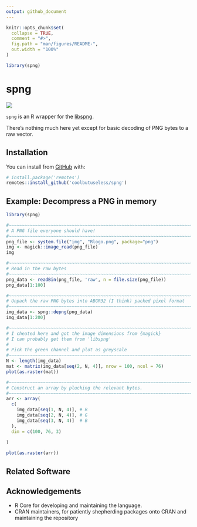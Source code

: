 ```yaml
---
output: github_document
---
```


<!-- README.md is generated from README.Rmd. Please edit that file -->

```r
knitr::opts_chunk$set(
  collapse = TRUE,
  comment = "#>",
  fig.path = "man/figures/README-",
  out.width = "100%"
)

library(spng)
```

# spng


<!-- badges: start -->
![](https://img.shields.io/badge/cool-useless-green.svg)
<!-- badges: end -->

`spng` is an R wrapper for the [libspng](https://github.com/randy408/libspng).

There's nothing much here yet except for basic decoding of PNG bytes to a raw vector.

## Installation

You can install from [GitHub](https://github.com/coolbutuseless/spng) with:

``` r
# install.package('remotes')
remotes::install_github('coolbutuseless/spng')
```

## Example: Decompress a PNG in memory

```r
library(spng)

#~~~~~~~~~~~~~~~~~~~~~~~~~~~~~~~~~~~~~~~~~~~~~~~~~~~~~~~~~~~~~~~~~~~~~~~~~~~~~
# A PNG file everyone should have!
#~~~~~~~~~~~~~~~~~~~~~~~~~~~~~~~~~~~~~~~~~~~~~~~~~~~~~~~~~~~~~~~~~~~~~~~~~~~~~
png_file <- system.file("img", "Rlogo.png", package="png")
img <- magick::image_read(png_file)
img
```


```r
#~~~~~~~~~~~~~~~~~~~~~~~~~~~~~~~~~~~~~~~~~~~~~~~~~~~~~~~~~~~~~~~~~~~~~~~~~~~~~
# Read in the raw bytes
#~~~~~~~~~~~~~~~~~~~~~~~~~~~~~~~~~~~~~~~~~~~~~~~~~~~~~~~~~~~~~~~~~~~~~~~~~~~~~
png_data <- readBin(png_file, 'raw', n = file.size(png_file))
png_data[1:100]
```


```r
#~~~~~~~~~~~~~~~~~~~~~~~~~~~~~~~~~~~~~~~~~~~~~~~~~~~~~~~~~~~~~~~~~~~~~~~~~~~~~
# Unpack the raw PNG bytes into ABGR32 (I think) packed pixel format
#~~~~~~~~~~~~~~~~~~~~~~~~~~~~~~~~~~~~~~~~~~~~~~~~~~~~~~~~~~~~~~~~~~~~~~~~~~~~~
img_data <- spng::depng(png_data)
img_data[1:200]
```


```r
#~~~~~~~~~~~~~~~~~~~~~~~~~~~~~~~~~~~~~~~~~~~~~~~~~~~~~~~~~~~~~~~~~~~~~~~~~~~~~
# I cheated here and got the image dimensions from {magick}
# I can probably get them from 'libspng'
#
# Pick the green channel and plot as greyscale
#~~~~~~~~~~~~~~~~~~~~~~~~~~~~~~~~~~~~~~~~~~~~~~~~~~~~~~~~~~~~~~~~~~~~~~~~~~~~~
N <- length(img_data)
mat <- matrix(img_data[seq(2, N, 4)], nrow = 100, ncol = 76)
plot(as.raster(mat))
```


```r
#~~~~~~~~~~~~~~~~~~~~~~~~~~~~~~~~~~~~~~~~~~~~~~~~~~~~~~~~~~~~~~~~~~~~~~~~~~~~~
# Construct an array by plucking the relevant bytes.
#~~~~~~~~~~~~~~~~~~~~~~~~~~~~~~~~~~~~~~~~~~~~~~~~~~~~~~~~~~~~~~~~~~~~~~~~~~~~~
arr <- array(
  c(
    img_data[seq(1, N, 4)], # R
    img_data[seq(2, N, 4)], # G
    img_data[seq(3, N, 4)]  # B
  ),
  dim = c(100, 76, 3)
  
)

plot(as.raster(arr))
```


## Related Software


## Acknowledgements

* R Core for developing and maintaining the language.
* CRAN maintainers, for patiently shepherding packages onto CRAN and maintaining
  the repository
